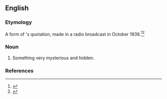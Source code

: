 ==English==

===Etymology===
A form of {{w|Winston Churchill}}'s quotation, made in a radio broadcast in October 1939.<ref>
{{cite-web|title=The meaning and origin of the expression: A riddle wrapped up in an enigma|work=The Phrase Finder|url=https://www.phrases.org.uk/meanings/31000.html|publisher=phrases.org.uk |date=17 March 2009|accessdate=13 March 2017}}
</ref><ref>{{cite-av|title=The Russian Enigma|actor={{w|Winston Churchill}}|medium=BBC Broadcast|location=London|text=I cannot forecast to you the action of Russia. It is a riddle, wrapped in a mystery, inside an enigma; but perhaps there is a key. That key is Russian national interest.|date=1939-10-01|url=http://churchill-society-london.org.uk/RusnEnig.html|lang=en}}
</ref>

===Noun===
{{head|en|noun}}

# {{lb|en|idiomatic}} Something very mysterious and hidden.

===References===
<references/>